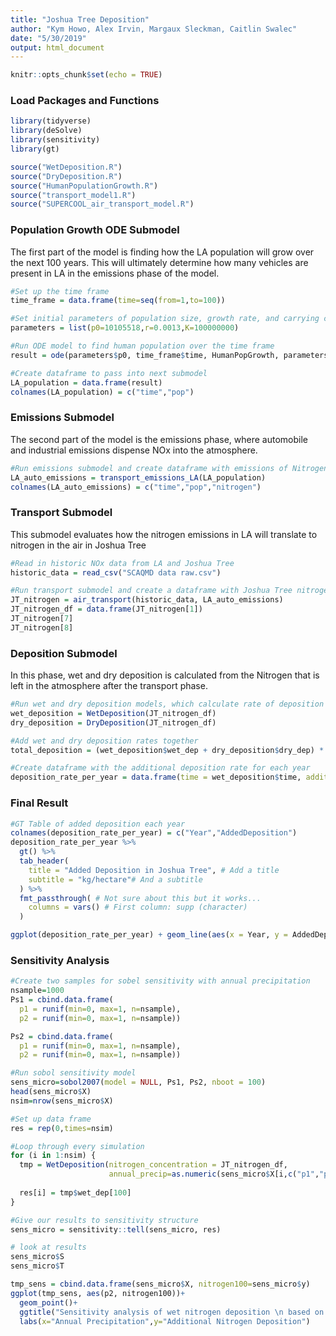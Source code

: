 ```yaml
---
title: "Joshua Tree Deposition"
author: "Kym Howo, Alex Irvin, Margaux Sleckman, Caitlin Swalec"
date: "5/30/2019"
output: html_document
---
```


```r
knitr::opts_chunk$set(echo = TRUE)
```

### Load Packages and Functions

```r
library(tidyverse)
library(deSolve)
library(sensitivity)
library(gt)
```

```r
source("WetDeposition.R")
source("DryDeposition.R")
source("HumanPopulationGrowth.R")
source("transport_model1.R")
source("SUPERCOOL_air_transport_model.R")
```

### Population Growth ODE Submodel

The first part of the model is finding how the LA population will grow over the next 100 years. This will ultimately determine how many vehicles are present in LA in the emissions phase of the model. 

```r

#Set up the time frame
time_frame = data.frame(time=seq(from=1,to=100))

#Set initial parameters of population size, growth rate, and carrying capacity
parameters = list(p0=10105518,r=0.0013,K=100000000)

#Run ODE model to find human population over the time frame
result = ode(parameters$p0, time_frame$time, HumanPopGrowth, parameters)

#Create dataframe to pass into next submodel
LA_population = data.frame(result)
colnames(LA_population) = c("time","pop")

```


### Emissions Submodel

The second part of the model is the emissions phase, where automobile and industrial emissions dispense NOx into the atmosphere. 

```r

#Run emissions submodel and create dataframe with emissions of Nitrogen (in grams) per year
LA_auto_emissions = transport_emissions_LA(LA_population)
colnames(LA_auto_emissions) = c("time","pop","nitrogen")

```

### Transport Submodel

This submodel evaluates how the nitrogen emissions in LA will translate to nitrogen in the air in Joshua Tree

```r

#Read in historic NOx data from LA and Joshua Tree
historic_data = read_csv("SCAQMD data raw.csv")

#Run transport submodel and create a dataframe with Joshua Tree nitrogen (in grams) for each time step
JT_nitrogen = air_transport(historic_data, LA_auto_emissions)
JT_nitrogen_df = data.frame(JT_nitrogen[1])
JT_nitrogen[7]
JT_nitrogen[8]

```


### Deposition Submodel

In this phase, wet and dry deposition is calculated from the Nitrogen that is left in the atmosphere after the transport phase.

```r

#Run wet and dry deposition models, which calculate rate of deposition
wet_deposition = WetDeposition(JT_nitrogen_df)
dry_deposition = DryDeposition(JT_nitrogen_df)

#Add wet and dry deposition rates together
total_deposition = (wet_deposition$wet_dep + dry_deposition$dry_dep) * 0.0001

#Create dataframe with the additional deposition rate for each year
deposition_rate_per_year = data.frame(time = wet_deposition$time, additional_dep = total_deposition)

```

### Final Result

```r

#GT Table of added deposition each year
colnames(deposition_rate_per_year) = c("Year","AddedDeposition")
deposition_rate_per_year %>% 
  gt() %>% 
  tab_header(
    title = "Added Deposition in Joshua Tree", # Add a title
    subtitle = "kg/hectare"# And a subtitle
  ) %>%
  fmt_passthrough( # Not sure about this but it works...
    columns = vars() # First column: supp (character)
  )

ggplot(deposition_rate_per_year) + geom_line(aes(x = Year, y = AddedDeposition)) + theme_classic() + ylab("Total Deposition\n") + xlab("\nYear")

```


### Sensitivity Analysis 

```r

#Create two samples for sobel sensitivity with annual precipitation
nsample=1000
Ps1 = cbind.data.frame(
  p1 = runif(min=0, max=1, n=nsample),
  p2 = runif(min=0, max=1, n=nsample))

Ps2 = cbind.data.frame(
  p1 = runif(min=0, max=1, n=nsample),
  p2 = runif(min=0, max=1, n=nsample))

#Run sobol sensitivity model
sens_micro=sobol2007(model = NULL, Ps1, Ps2, nboot = 100)
head(sens_micro$X)
nsim=nrow(sens_micro$X)

#Set up data frame
res = rep(0,times=nsim)

#Loop through every simulation
for (i in 1:nsim) {
  tmp = WetDeposition(nitrogen_concentration = JT_nitrogen_df,
                      annual_precip=as.numeric(sens_micro$X[i,c("p1","p2")])) #note: there is a known bug in the sobol2007 function that requires this to have a two dimensional array (p1 is filler, p2 is the data to be used)
  
  res[i] = tmp$wet_dep[100]
} 

#Give our results to sensitivity structure
sens_micro = sensitivity::tell(sens_micro, res)

# look at results
sens_micro$S
sens_micro$T

tmp_sens = cbind.data.frame(sens_micro$X, nitrogen100=sens_micro$y)
ggplot(tmp_sens, aes(p2, nitrogen100))+
  geom_point()+
  ggtitle("Sensitivity analysis of wet nitrogen deposition \n based on annual precipitation") +
  labs(x="Annual Precipitation",y="Additional Nitrogen Deposition")

```

